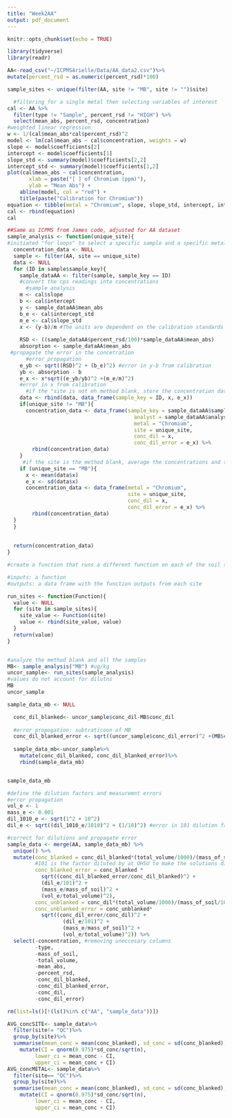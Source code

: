 ```yaml
---
title: "Week2AA"
output: pdf_document
---
```


```r
knitr::opts_chunk$set(echo = TRUE)
```

```r
library(tidyverse)
library(readr)
```

```r

AA<-read_csv("~/ICPMSArielle/Data/AA_data2.csv")%>%
mutate(percent_rsd = as.numeric(percent_rsd)*100)

```

```r
sample_sites <- unique(filter(AA, site != "MB", site != "")$site)
```

```r

  #filtering for a single metal then selecting variables of interest
cal <- AA %>%
  filter(type != "Sample", percent_rsd != "HIGH") %>%
  select(mean_abs, percent_rsd, concentration)
#weighted linear regression
w <- 1/(cal$mean_abs*cal$percent_rsd)^2
model <- lm(cal$mean_abs ~ cal$concentration, weights = w)
slope <- model$coefficients[2]
intercept <- model$coefficients[1]
slope_std <- summary(model)$coefficients[2,2]
intercept_std <- summary(model)$coefficients[1,2]
plot(cal$mean_abs ~ cal$concentration,
       xlab = paste("[ ] of Chromium (ppm)"),
       ylab = "Mean Abs") +
    abline(model, col = "red") +
    title(paste("Calibration for Chromium"))
equation <- tibble(metal = "Chromium", slope, slope_std, intercept, intercept_std)
cal <- rbind(equation)
cal

```

```r

##Same as ICPMS from James code, adjusted for AA dataset
sample_analysis <- function(unique_site){ 
#initiated "for loops" to select a specific sample and a specific metal
  concentration_data <- NULL
  sample <- filter(AA, site == unique_site)
  data <- NULL
  for (ID in sample$sample_key){
    sample_dataAA <- filter(sample, sample_key == ID)
    #convert the cps readings into concentrations
      #sample analysis
    m <- cal$slope
    b <- cal$intercept
    y <- sample_dataAA$mean_abs
    b_e <- cal$intercept_std
    m_e <- cal$slope_std
    x <- (y-b)/m #The units are dependent on the calibration standards (Kg/mL)
    
    RSD <- ((sample_dataAA$percent_rsd/100)*sample_dataAA$mean_abs)
    absorption <- sample_dataAA$mean_abs
 #propagate the error in the concetration
      #error propagation
    e_yb <- sqrt((RSD)^2 + (b_e)^2) #error in y-b from calibration
    yb <- absorption - b
    e_x <- x*sqrt((e_yb/yb)^2 +(m_e/m)^2) 
    #error in x from calibration
      #if the "site is not eh method blank, store the concentration data
    data <- rbind(data, data_frame(sample_key = ID, x, e_x))
    if(unique_site != "MB"){
      concentration_data <- data_frame(sample_key = sample_dataAA$sample_key,
                                         analyst = sample_dataAA$analyst,
                                         metal = "Chromium",
                                         site = unique_site,
                                         conc_dil = x,
                                         conc_dil_error = e_x) %>%
        rbind(concentration_data)
    }
     #if the site is the method blank, average the concentrations and then store the data
    if (unique_site == "MB"){
      x <- mean(data$x)
      e_x <- sd(data$x)
      concentration_data <- data_frame(metal = "Chromium",
                                       site = unique_site,
                                       conc_dil = x,
                                       conc_dil_error = e_x) %>%
        rbind(concentration_data)
  }
  }
  
  
  return(concentration_data)
}

```


```r
#create a function that runs a different function on each of the soil sample sites

#inputs: a function
#outputs: a data frame with the function outputs from each site

run_sites <- function(Function){
  value <- NULL
  for (site in sample_sites){
    site_value <- Function(site)
    value <- rbind(site_value, value)
  }
  return(value)
}



```

```r
#analyze the method blank and all the samples
MB<- sample_analysis("MB") #ug/kg
uncor_sample<- run_sites(sample_analysis)
#values do not account for dilutns
MB
uncor_sample


```


```r
sample_data_mb <- NULL

  conc_dil_blanked<- uncor_sample$conc_dil-MB$conc_dil
  
  #error propogation: subtraticoon of MB
  conc_dil_blanked_error <- sqrt((uncor_sample$conc_dil_error)^2 +(MB$conc_dil_error)^2)
  
  sample_data_mb<-uncor_sample%>%
    mutate(conc_dil_blanked, conc_dil_blanked_error)%>%
    rbind(sample_data_mb)


sample_data_mb

```


```r
#define the dilution factors and measuremnt errors
#error propagation
vol_e <- 1
mass_e <- 0.001
dil_1010_e <- sqrt(1^2 + 10^2)
dil_e <- sqrt((dil_1010_e/1010)^2 + (1/10)^2) #error in 101 dilution factor

#correct for dilutions and propagate error
sample_data <- merge(AA, sample_data_mb) %>%
  unique() %>%
  mutate(conc_blanked = conc_dil_blanked*(total_volume/1000)/(mass_of_soil/1000),
         #101 is the factor diluted by at OHSU to make the solutions dilute enought to run the ICPMS on
         conc_blanked_error = conc_blanked *   
           sqrt((conc_dil_blanked_error/conc_dil_blanked)^2 + 
           (dil_e/101)^2 +
           (mass_e/mass_of_soil)^2 +
           (vol_e/total_volume)^2),
         conc_unblanked = conc_dil*(total_volume/1000)/(mass_of_soil/1000)*101,
         conc_unblanked_error = conc_unblanked*
           sqrt((conc_dil_error/conc_dil)^2 +
                  (dil_e/101)^2 +
                  (mass_e/mass_of_soil)^2 +
                  (vol_e/total_volume)^2)) %>%
  select(-concentration, #removing uneccesary columns
         -type,
         -mass_of_soil,
         -total_volume,
         -mean_abs,
         -percent_rsd,
         -conc_dil_blanked,
         -conc_dil_blanked_error,
         -conc_dil,
         -conc_dil_error)

```


```r
rm(list=ls()[!(ls()%in% c("AA", "sample_data"))])
```


```r
AVG_concSITE<- sample_data%>%
  filter(site!= "QC")%>%
  group_by(site)%>%
  summarise(mean_conc = mean(conc_blanked), sd_conc = sd(conc_blanked), n = n()) %>%
    mutate(CI = qnorm(0.975)*sd_conc/sqrt(n),
         lower_ci = mean_conc - CI,
         upper_ci = mean_conc + CI)
AVG_concMETAL<- sample_data%>%
  filter(site== "QC")%>%
  group_by(site)%>%
  summarise(mean_conc = mean(conc_blanked), sd_conc = sd(conc_blanked), n = n()) %>%
    mutate(CI = qnorm(0.975)*sd_conc/sqrt(n),
         lower_ci = mean_conc - CI,
         upper_ci = mean_conc + CI)
```


```r

```


```r

```
